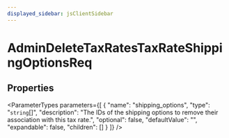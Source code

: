 ```yaml
---
displayed_sidebar: jsClientSidebar
---
```



# AdminDeleteTaxRatesTaxRateShippingOptionsReq

## Properties

<ParameterTypes parameters={[
  {
    "name": "shipping_options",
    "type": "`string`[]",
    "description": "The IDs of the shipping options to remove their association with this tax rate.",
    "optional": false,
    "defaultValue": "",
    "expandable": false,
    "children": []
  }
]} />
